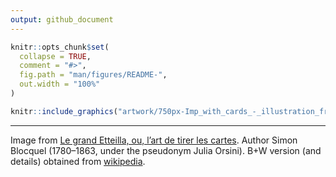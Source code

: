 ```yaml
---
output: github_document
---
```


<!-- README.md is generated from README.Rmd. Please edit that file -->

```r
knitr::opts_chunk$set(
  collapse = TRUE,
  comment = "#>",
  fig.path = "man/figures/README-",
  out.width = "100%"
)
```

<!-- badges: start -->
<!-- badges: end -->

```r
knitr::include_graphics("artwork/750px-Imp_with_cards_-_illustration_from_Le_grand_Etteilla.jpg")
```

___

Image from [Le grand Etteilla, ou, l'art de tirer les cartes](https://archive.org/details/b29321220/page/192/mode/2up).
Author Simon Blocquel (1780–1863, under the pseudonym Julia Orsini). B+W version
(and details) obtained from
[wikipedia](https://commons.wikimedia.org/wiki/File:Imp_with_cards_-_illustration_from_Le_grand_Etteilla.jpg).
